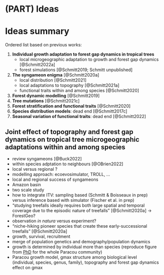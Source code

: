 # (PART) Ideas {-}

# Ideas summary

Ordered list based on previous works:

1. **Individual growth adaptation to forest gap dynamics in tropical trees**
    * local microgeographic adaptation to growth and forest gap dynamics [@Schmitt2022a]
    * forest simulations [@Schmitt2019; Schmitt unpublished]
1. **The syngameon enigma** [@Schmitt2020a]
    * local distribution [@Schmitt2021]
    * local adaptations to topography [@Schmitt2021a]
    * functional traits within and among species [@Schmitt2020]
1. **Forest dynamic modelling** [@Schmitt2019]
1. **Tree mutations** [@Schmitt2021c]
1. **Forest stratification and functional traits** [@Schmitt2020]
1. **Species distribution models**: dead end [@Schmitt2017c]
1. **Seasonal variation of functional traits**: dead end [@Schmitt2022] 

## Joint effect of topography and forest gap dynamics on tropical tree microgeographic adaptations within and among species

- review syngameons [@Buck2022]
- within species adptation to neighbours [@OBrien2022]
- local versus regional ?
- modelling approach: ecoevosimulator, TROLL, ...
- local and regional success of syngameons
- Amazon basin
- two scale study
- how to integrate ITV: sampling based (Schmitt & Boisseaux in prep) versus inference based with simulator (Fischer et al. in prep)
- "studying treefalls ideally requires both large spatial and temporal coverage due to the episodic nature of treefalls" [@Schmitt2020a] -> ForestGeo?
- observation *in natura* versus experiment?
- "niche-hiking pioneer species that create these early-successional treefalls" [@Schmitt2020a]
- growth, survival, recruitment
- merge of population genetics and demography/population dynamics
- growth is determined by individual more than species (reproduce figure from [PhD](https://phdthesissylvainschmitt.netlify.app/appendix-1-discussion-supplementary-materials.html#fig:A1gmaxspecies) for the whole Paracou community)
- Paracou growth model, gmax structure among biological level (individual, species, genus, family), topography and forest gap dynamics effect on gmax

